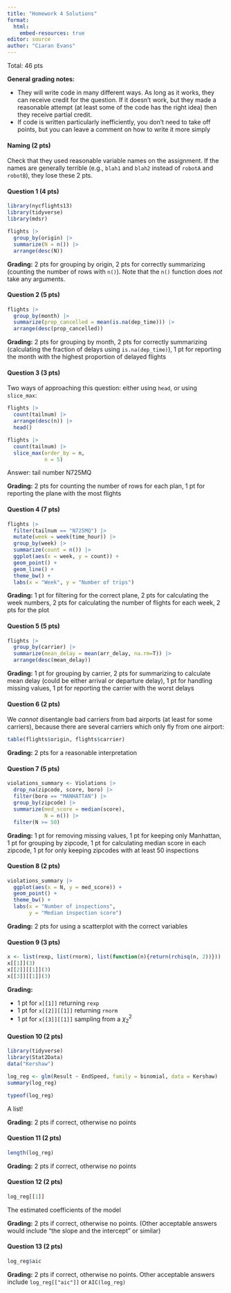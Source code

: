 ```yaml
---
title: "Homework 4 Solutions"
format: 
  html:
    embed-resources: true
editor: source
author: "Ciaran Evans"
---
```


Total: 46 pts

**General grading notes:** 

* They will write code in many different ways. As long as it works, they can receive credit for the question. If it doesn't work, but they made a reasonable attempt (at least some of the code has the right idea) then they receive partial credit.
* If code is written particularly inefficiently, you don't need to take off points, but you can leave a comment on how to write it more simply

#### Naming (2 pts)

Check that they used reasonable variable names on the assignment. If the names are generally terrible (e.g., `blah1` and `blah2` instead of `robotA` and `robotB`), they lose these 2 pts.


#### Question 1 (4 pts)

```r
library(nycflights13)
library(tidyverse)
library(mdsr)

flights |>
  group_by(origin) |>
  summarize(N = n()) |>
  arrange(desc(N))
```

**Grading:** 2 pts for grouping by origin, 2 pts for correctly summarizing (counting the number of rows with `n()`). Note that the `n()` function does *not* take any arguments.

#### Question 2 (5 pts)

```r
flights |>
  group_by(month) |>
  summarize(prop_cancelled = mean(is.na(dep_time))) |>
  arrange(desc(prop_cancelled))
```

**Grading:** 2 pts for grouping by month, 2 pts for correctly summarizing (calculating the fraction of delays using `is.na(dep_time)`), 1 pt for reporting the month with the highest proportion of delayed flights

#### Question 3 (3 pts)

Two ways of approaching this question: either using `head`, or using `slice_max`:

```r
flights |>
  count(tailnum) |>
  arrange(desc(n)) |>
  head()
```

```r
flights |>
  count(tailnum) |>
  slice_max(order_by = n, 
            n = 5)
```
Answer: tail number N725MQ

**Grading:** 2 pts for counting the number of rows for each plan, 1 pt for reporting the plane with the most flights

#### Question 4 (7 pts)

```r
flights |>
  filter(tailnum == "N725MQ") |>
  mutate(week = week(time_hour)) |>
  group_by(week) |>
  summarize(count = n()) |>
  ggplot(aes(x = week, y = count)) +
  geom_point() +
  geom_line() +
  theme_bw() +
  labs(x = "Week", y = "Number of trips")
```

**Grading:** 1 pt for filtering for the correct plane, 2 pts for calculating the week numbers, 2 pts for calculating the number of flights for each week, 2 pts for the plot

#### Question 5 (5 pts)

```r
flights |>
  group_by(carrier) |>
  summarize(mean_delay = mean(arr_delay, na.rm=T)) |>
  arrange(desc(mean_delay))
```

**Grading:** 1 pt for grouping by carrier, 2 pts for summarizing to calculate mean delay (could be either arrival or departure delay), 1 pt for handling missing values, 1 pt for reporting the carrier with the worst delays

#### Question 6 (2 pts)

We *cannot* disentangle bad carriers from bad airports (at least for some carriers), because there are several carriers which only fly from one airport:

```r
table(flights$origin, flights$carrier)
```
**Grading:** 2 pts for a reasonable interpretation

#### Question 7 (5 pts)

```r
violations_summary <- Violations |>
  drop_na(zipcode, score, boro) |>
  filter(boro == "MANHATTAN") |>
  group_by(zipcode) |>
  summarize(med_score = median(score),
            N = n()) |>
  filter(N >= 50)
```

**Grading:** 1 pt for removing missing values, 1 pt for keeping only Manhattan, 1 pt for grouping by zipcode, 1 pt for calculating median score in each zipcode, 1 pt for only keeping zipcodes with at least 50 inspections

#### Question 8 (2 pts)

```r
violations_summary |>
  ggplot(aes(x = N, y = med_score)) +
  geom_point() +
  theme_bw() +
  labs(x = "Number of inspections",
       y = "Median inspection score")
```

**Grading:** 2 pts for using a scatterplot with the correct variables

#### Question 9 (3 pts)

```r
x <- list(rexp, list(rnorm), list(function(n){return(rchisq(n, 2))}))
x[[1]](3)
x[[2]][[1]](3)
x[[3]][[1]](3)
```

**Grading:** 

* 1 pt for `x[[1]]` returning `rexp`
* 1 pt for `x[[2]][[1]]` returning `rnorm`
* 1 pt for `x[[3]][[1]]` sampling from a $\chi^2_2$

#### Question 10 (2 pts)

```r
library(tidyverse)
library(Stat2Data)
data("Kershaw")

log_reg <- glm(Result ~ EndSpeed, family = binomial, data = Kershaw)
summary(log_reg)

typeof(log_reg)
```

A list!

**Grading:** 2 pts if correct, otherwise no points

#### Question 11 (2 pts)

```r
length(log_reg)
```

**Grading:** 2 pts if correct, otherwise no points

#### Question 12 (2 pts)

```r
log_reg[[1]]
```

The estimated coefficients of the model

**Grading:** 2 pts if correct, otherwise no points. (Other acceptable answers would include "the slope and the intercept" or similar)

#### Question 13 (2 pts)

```r
log_reg$aic
```

**Grading:** 2 pts if correct, otherwise no points. Other acceptable answers include `log_reg[["aic"]]` or `AIC(log_reg)`